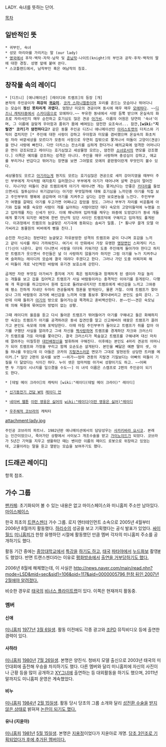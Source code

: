 LADY. 숙녀를 뜻하는 단어.

[[목차]]

== 일반적인 뜻 ==
 * 귀부인, 숙녀
 * 성모 마리아를 가리키는 말 (our lady)
 * [[영국]]에서 후작·백작·자작·남작 및 [[준남작]]·나이트(knight)의 부인과 공작·후작·백작의 딸에 대한 경칭. 성명 앞에 붙여 쓴다. 
 * 스코틀랜드에서, 남작부인 혹은 여남작의 칭호.

== 창작물 속의 레이디 ==

 * [디즈니] [애니메이션] [레이디와 트램프]의 등장 [개] 
 본작의 주인공이자 '''최강의 [[귀요미]]'''. [[코카 스파니엘]]종이며 꼬리를 흔드는 모습이나 뛰어다니는 모습이 '''정신 못차리게 귀엽다.''' 엄청난 미모의 견공이며 동시에 매우 매우 [[모에]]하다. ~~[[디즈니 캐릭터]]중에서 [[스카]]다음으로 모에하다.~~ 부유한 동네에서 사랑 듬뿍 받으며 온실속의 화초로 자라서인지 매우 순진하고 호기심도 많은 견공 [[아가씨]]. 이름의 어원은 당연히 '숙녀'이며, 그 이름에 걸맞게 우아함과 품위가 몸에 베여있는 얌전한 요조숙녀... 잠깐,'''[wiki:"지랄견" 코카]가 얌전하다고?''' 같은 동물 주인공 디즈니 애니메이션인 [[아리스토캣]]의 더치스와 기믹이 겹치지만 [* 주인에 대한 사랑이 강하고 우아함과 미모를 겸비했으며 온실속의 화초처럼 자라 바깥세상을 모르다가 모종의 사정으로 우연히 집밖으로 쫓겨나서 떠돌이 고양이(견공)을 만나 사랑에 빠진다. 다만 더치스는 잔소리를 심하게 한다거나 예의교육에 엄격한 어머니다운 면이 강조되었고 레이디는 호기심많고 세상물정 모르는, 얌전한 [[소녀]]로서의 면모를 강조했다.] 이쪽은 예의를 강조하는 성격은 아니다. 주인을 매우 사랑하며 충성심이 강하고, 애교를 부리거나 반갑다고 뛰어가는 장면을 보면 그야말로 모에의 끝판왕이란게 무엇인지 볼수 있다.

 세상물정도 모르고 [[아기]]라는게 뭔지도 모르는 호기심많은 견공으로 새끼 강아지였을 때부터 주인 부부에게 자식처럼 애지중지 길러졌으나 부부에게 아기가 태어나며 살짝 관심이 멀어진다. 지나가던 떠돌이 견공 트램프에게 아기가 태어나면 개는 쫓겨난다는 안좋은 [[카더라]]를 들었으면서도 질투심이나 위기감보다는 아기란 무엇일까에 대해 호기심을 느끼던중 아기를 직접 보고 주인부부의 행복에 공감하며 아기를 지켜주고 싶다는 강한 보호본능을 느낀다. 주인부부가 여행을 갈때도 아기를 두고가면 어쩌냐고 잡았을 정도. 그러나 부부가 자리를 비운틈에 아기와 집을 봐줄 숙모란 사람이 개를 싫어하는 사람이었던 데다 숙모의 고양이들덕에 누명을 쓰고 입마개를 차는 신세가 된다. 이에 패닉하여 입마개를 채우는 와중에 도망갔다가 동네 개들에게 쫓기게 되지만 예전에 한번 만난적 있던 사이인 트램프덕에 구해지고 입마개도 풀게된다. 이과정에서 트램프의 능글맞은 사기극에 동화되는 솜씨가 일품. [* 통나무 끌개 모델 아가씨라고 동물원의 비버에게 뻥을 친다.] 

 순진한 자신과는 정반대인 능글맞고 자유분방한 성격의 트램프와 같이 다니며 호감을 느끼고 같이 식사를 하다 가까워진다. 여기서 이 만화에서 가장 유명한 [[명장면]]인 스파게티 키스(?)신이 나온다. 같이 다니면서 사랑을 더더욱 키워가던 도중 주인에게 돌아가야 한다고 하지만 트램프가 웃으면서 주인들은 널 더 사랑하지 않을거라 하지만 그럼 아기를 누가 지켜주냐며 슬퍼하는 레이디의 모습에 결국 데려다 주겠다고 한다. 그러나 가던 도중 어찌저찌 해서 떠돌이 개로 낙인찍힌 바람에 유기견 보호소에 갇힌다. 

 곱게만 자란 부잣집 아가씨가 졸지에 거지 혹은 범죄자들과 함께하게 된 셈이라 자길 놀리는 개들을 보고 겁을 집어먹고 트램프가 사실 바람둥이라는 충격적인 이야기를 듣게된다. 다행해 개 목걸이를 하고있어서 원래 집으로 돌려보내지지만 트램프에게 배신감을 느끼고 그와중에 평소 친하게 지내던 두마리 견공들에게 청혼을 받게된다, 물론 거절. 이때 트램프가 찾아오나 그의 바람둥이 과거에 배신감을 느끼며 이별 통보후 쫓아내버리고 본인도 슬피 운다. 그런데 이때 들쥐가 [[아기]]의 방으로 들어가는걸 목격하고 혼비백산한다. 본~~인~~견은 숙모님에 의해 목줄에 묶여있어 방법이 없는 상황. 

 그때 레이디의 울음을 듣고 다시 돌아온 트램프가 뛰어들어가 아기를 구해내고 둘은 화해하지만 숙모는 트램프가 아기를 공격하려온 동네 잡견인줄 알고 신고해버려 애꿎은 트램프가 끌려가고 본인도 숙모에 의해 포박당한다. 이때 마침 주인부부가 돌아오고 트램프가 쥐를 잡아 아기를 구했단 사실을 알려주고 그새 자신을 [[짝사랑]]하며 트램프를 경계하던 자크와 크러스티가 트램프를 가둔 마차를 쫓아간다. 결국 크러스티가 목숨걸고 트램프를 구해내며 대신 마차에 깔려주는 미칠듯한 [[대인배]]정신을 발휘하여 구해진다. 이후에는 본인도 4마리 견공의 어머니가 되어 트램프와 가정을 꾸리고 함께 오손도손 살게된다. 본인을 빼닮은 예쁜 딸이 셋, 아들 하나를 두었는데 이 아들은 코카의 [[지랄견]]스러운 면모가 그대로 발현된듯 상당한 트러블 메이커.[* 일단 2편의 묘사를 보면 ~~외가~~엄마 견종의 지랄견 기질보다는 아빠의 떠돌이 기질을 더 닮았다는 식이긴 하다. 누이 셋은 엄마처럼 아가씨 성향이기도 하고. ~~어쩌면 두 기질이 시너지를 일으켰을 수도~~] 이 녀석 이름은 스캠프로 2편의 주인공이 되기도 한다.

 * [데빌 메이 크라이]의 캐릭터 [wiki:"레이디(데빌 메이 크라이)" 레이디] 

 * [[신기동전기 건담 W]]의 [[레이디 언]]

 * [[네이버 웹툰]] [[이런 영웅은 싫어]]의 [[wiki:"레이디(이런 영웅은 싫어)"레이디]]

 * [[우주해적 코브라]]의 캐릭터 
attachment:lady.jpg 

 주인공 코브라의 파트너. 1982년판 애니메이션에서의 담당성우는 [[사카키바라 요시코]]. 본래는 인간이었으나, 죽어가던 상황에서 사이보그 개조수술을 받고 [[가이노이드]]가 되었다. 코브라가 5년간 기억을 지우고 생활하던 때는 벤이란 이름의 메이드 로봇으로 위장하고 있었는데, 고물이라는 말을 듣고 열받는 모습을 보여주기도 했다.

== [드래곤 레이디] ==
항목 참조.

== 가수 그룹 ==
[http://cafe.daum.net/transgenderlady 팬카페]: 초기화되어 볼 수 있는 내용은 없고 마이스페이스와 미니홈피 주소만 남아있다.
[https://myspace.com/transgenderlady 마이스페이스]

한국 최초의 [[트랜스젠더]] 가수 그룹. 로지 엔터테인먼트 소속으로 2005년 4월부터 2006년 8월까지 활동했다. [[하리수]]의 성공을 보고 기획했다는 공식 발표가 있었다. [[싸이월드]] [[미니홈피]]가 한창 유행하던 시절에 활동했던 만큼 멤버 각자의 미니홈피 주소를 공개하기도 했다.

활동 기간 중에는 [[중앙대학교]]에서 [http://news.naver.com/main/read.nhn?mode=LSD&mid=sec&sid1=106&oid=021&aid=0000108967 특강을] [http://news.naver.com/main/read.nhn?mode=LSD&mid=sec&sid1=106&oid=001&aid=0001017669 하기도 하고], [[태국]] [[파타야]]에서 [[누드]][[화보]] 촬영[http://news.naver.com/main/read.nhn?mode=LSD&mid=sec&sid1=106&oid=117&aid=0000011709 #]도 했었다. 반면 트랜스젠더라는 이유로 [[평화방송]]에서 [http://news.hankooki.com/lpage/society/200505/h2005051814080421950.htm 출연을 거부당하기도 했다.]

2006년 8월에 해체했는데, 이 사실은 [[http://news.naver.com/main/read.nhn?mode=LSD&mid=sec&sid1=106&oid=117&aid=0000005796 한참 뒤인 2007년 2월에야 알려졌다.]]

비슷한 경우로 [[태국]]의 [http://en.wikipedia.org/wiki/Venus_Flytrap_(group) 비너스 플라이트랩]이 있다. 이쪽은 현재까지 활동중.

=== 멤버 ===
==== 신애 ====
[http://q.cyworld.com/38294913 미니홈피]
[[1977년]] [[3월 6일]]생. 활동 이전에도 각종 광고와 [[조PD]] 뮤직비디오 등에 출연한 경력이 있다.

==== 사하라 ====
[http://q.cyworld.com/36353525 미니홈피]
[[1980년]] [[7월 26일]]생. 본명은 양진식. 청바지 모델 출신으로 2003년 태국의 미인대회에 출전해 우승을 차지하기도 했다. 다른 멤버와 달리 미니홈피에 자신의 사진이나 근황 등을 많이 공개하고 [[XY그녀]]에 출연하는 등 대외활동을 하기도 했으며, 2011년 말까지도 미니홈피 운영은 계속했었다.
==== 비누 ====
[http://q.cyworld.com/27625126 미니홈피]
[[1984년]] [[2월 15일]]생. 활동 당시 당초의 그룹 소개와 달리 [[성전환 수술]]을 [[쉬메일|받지 않은 상태]]로 밝혀져 [http://star.mt.co.kr/view/stview.php?no=2005062715163983676&type=1&outlink=1 논란이 되기도 했다.]
==== 유나 (지윤아) ====
[http://q.cyworld.com/38788951 미니홈피]
[[1981년]] [[5월 15일]]생. 본명은 [http://pann.nate.com/b3449264?page=2 지용정]이었다가 지윤아로 개명. [http://news.naver.com/main/read.nhn?mode=LSD&mid=sec&sid1=102&oid=087&aid=0000037342 당초 3인조로 기획되었다가 후에 추가된 멤버이다.]
